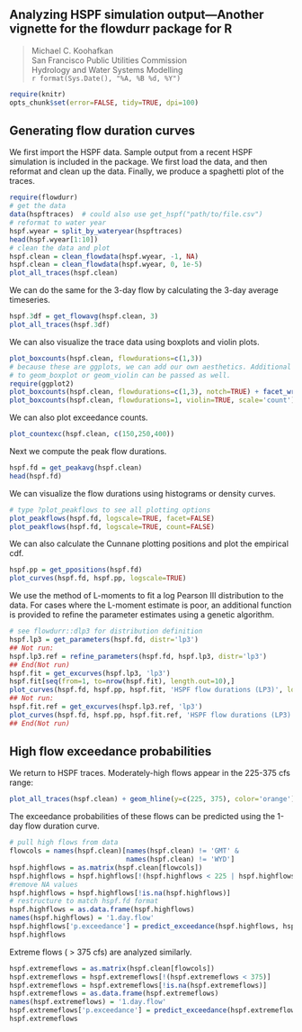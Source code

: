 %\VignetteEngine{knitr::knitr}
%\VignetteIndexEntry{HSPF-example}

Analyzing HSPF simulation output---Another vignette for the flowdurr package for R
----------------------------------------------------------------------------------
>Michael C. Koohafkan   
San Francisco Public Utilities Commission   
Hydrology and Water Systems Modelling   
`r format(Sys.Date(), "%A, %B %d, %Y")`   

```{r setup, include=FALSE}
require(knitr)
opts_chunk$set(error=FALSE, tidy=TRUE, dpi=100)
```

Generating flow duration curves
-------------------------------

We first import the HSPF data. Sample output from a recent HSPF simulation is included in the package. We first load the data, and then reformat and clean up the data. Finally, we produce a spaghetti plot of the traces.
```{r import-data, warning=FALSE, message=FALSE, results='markup'}
require(flowdurr)
# get the data
data(hspftraces)  # could also use get_hspf("path/to/file.csv")
# reformat to water year
hspf.wyear = split_by_wateryear(hspftraces)
head(hspf.wyear[1:10])
# clean the data and plot
hspf.clean = clean_flowdata(hspf.wyear, -1, NA)
hspf.clean = clean_flowdata(hspf.wyear, 0, 1e-5)
plot_all_traces(hspf.clean)
```

We can do the same for the 3-day flow by calculating the 3-day average
timeseries.
```{r avg-flow, warning=FALSE, results='markup'}
hspf.3df = get_flowavg(hspf.clean, 3)
plot_all_traces(hspf.3df)
```

We can also visualize the trace data using boxplots and violin plots.
```{r boxplots, message=FALSE, warning=FALSE, results='markup'}
plot_boxcounts(hspf.clean, flowdurations=c(1,3))
# because these are ggplots, we can add our own aesthetics. Additional aguments
# to geom_boxplot or geom_violin can be passed as well. 
require(ggplot2)
plot_boxcounts(hspf.clean, flowdurations=c(1,3), notch=TRUE) + facet_wrap(~flow.duration)
plot_boxcounts(hspf.clean, flowdurations=1, violin=TRUE, scale='count')
```

We can also plot exceedance counts.
```{r plot-exc, message=FALSE, warning=FALSE, results='markup'}
plot_countexc(hspf.clean, c(150,250,400))
```

Next we compute the peak flow durations.
```{r flow-duration, warning=FALSE, message=FALSE, results='markup'}
hspf.fd = get_peakavg(hspf.clean)
head(hspf.fd)
```

We can visualize the flow durations using histograms or density curves.
```{r plot-fd, warning=FALSE, message=FALSE, results='markup'}
# type ?plot_peakflows to see all plotting options
plot_peakflows(hspf.fd, logscale=TRUE, facet=FALSE)
plot_peakflows(hspf.fd, logscale=TRUE, count=FALSE)
```

We can also calculate the Cunnane plotting positions and plot the empirical cdf.
```{r plotting-positions, message=FALSE, warning=FALSE, results='markup'}
hspf.pp = get_ppositions(hspf.fd)
plot_curves(hspf.fd, hspf.pp, logscale=TRUE)
```

We use the method of L-moments to fit a log Pearson III distribution to the data. For cases where the L-moment estimate is poor, an additional function is provided to refine the parameter estimates using a genetic algorithm.
```{r fittings, warning=FALSE, message=FALSE, results='markup', fig.show='hold', eval=c(1:3,5:9,12)}
# see flowdurr::dlp3 for distribution definition 
hspf.lp3 = get_parameters(hspf.fd, distr='lp3')
## Not run:
hspf.lp3.ref = refine_parameters(hspf.fd, hspf.lp3, distr='lp3')
## End(Not run)
hspf.fit = get_excurves(hspf.lp3, 'lp3')
hspf.fit[seq(from=1, to=nrow(hspf.fit), length.out=10),]
plot_curves(hspf.fd, hspf.pp, hspf.fit, 'HSPF flow durations (LP3)', logscale=TRUE)
## Not run:
hspf.fit.ref = get_excurves(hspf.lp3.ref, 'lp3')
plot_curves(hspf.fd, hspf.pp, hspf.fit.ref, 'HSPF flow durations (LP3)', logscale=TRUE)
## End(Not run)
```

High flow exceedance probabilities
----------------------------------

We return to HSPF traces. Moderately-high flows appear in the 225-375 cfs range:
```{r high-flows, warning=FALSE, results='markup'}
plot_all_traces(hspf.clean) + geom_hline(y=c(225, 375), color='orange')
```

The exceedance probabilities of these flows can be predicted using the 1-day
flow duration curve.
```{r exceedance, warning=FALSE, results='markup'}
# pull high flows from data
flowcols = names(hspf.clean)[names(hspf.clean) != 'GMT' & 
                             names(hspf.clean) != 'WYD']
hspf.highflows = as.matrix(hspf.clean[flowcols])
hspf.highflows = hspf.highflows[!(hspf.highflows < 225 | hspf.highflows > 375)]
#remove NA values
hspf.highflows = hspf.highflows[!is.na(hspf.highflows)]
# restructure to match hspf.fd format
hspf.highflows = as.data.frame(hspf.highflows)
names(hspf.highflows) = '1.day.flow'
hspf.highflows['p.exceedance'] = predict_exceedance(hspf.highflows, hspf.lp3, distr='lp3')[['1.day.flow']]
hspf.highflows
```

Extreme flows ( > 375 cfs) are analyzed similarly.
```{r extreme-flows, warning=FALSE, results='markup'}
hspf.extremeflows = as.matrix(hspf.clean[flowcols])
hspf.extremeflows = hspf.extremeflows[!(hspf.extremeflows < 375)]
hspf.extremeflows = hspf.extremeflows[!is.na(hspf.extremeflows)]
hspf.extremeflows = as.data.frame(hspf.extremeflows)
names(hspf.extremeflows) = '1.day.flow'
hspf.extremeflows['p.exceedance'] = predict_exceedance(hspf.extremeflows, hspf.lp3, distr='lp3')[['1.day.flow']]
hspf.extremeflows
```
